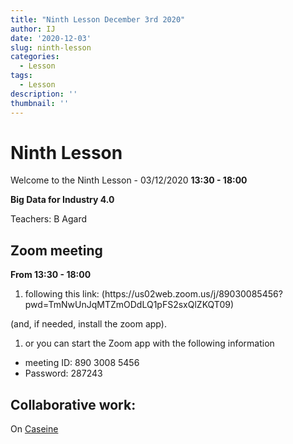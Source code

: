 ```yaml
---
title: "Ninth Lesson December 3rd 2020"
author: IJ
date: '2020-12-03'
slug: ninth-lesson
categories:
  - Lesson
tags:
  - Lesson
description: ''
thumbnail: ''
---
```


# Ninth Lesson

Welcome to the Ninth Lesson - 03/12/2020 **13:30 - 18:00**

**Big Data for Industry 4.0**

Teachers: B Agard

## Zoom meeting

**From 13:30 - 18:00**

1. following this link: (https://us02web.zoom.us/j/89030085456?pwd=TmNwUnJqMTZmODdLQ1pFS2sxQlZKQT09)

(and, if needed, install the zoom app).

1. or you can start the Zoom app with the following information
  + meeting ID: 890 3008 5456
  + Password: 287243


## Collaborative work:

On [Caseine](https://moodle.caseine.org/course/view.php?id=644&section=0#section-11)





